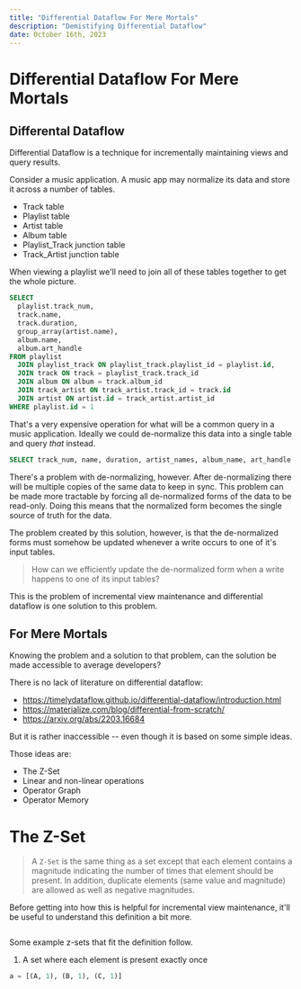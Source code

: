 ```yaml
---
title: "Differential Dataflow For Mere Mortals"
description: "Demistifying Differential Dataflow"
date: October 16th, 2023
---
```



# Differential Dataflow For Mere Mortals

## Differental Dataflow

Differential Dataflow is a technique for incrementally maintaining views and query results.

Consider a music application. A music app may normalize its data and store it across a number of tables.

- Track table
- Playlist table
- Artist table
- Album table
- Playlist_Track junction table
- Track_Artist junction table

When viewing a playlist we'll need to join all of these tables together to get the whole picture.

```sql
SELECT
  playlist.track_num,
  track.name,
  track.duration,
  group_array(artist.name),
  album.name,
  album.art_handle
FROM playlist
  JOIN playlist_track ON playlist_track.playlist_id = playlist.id,
  JOIN track ON track = playlist_track.track_id
  JOIN album ON album = track.album_id
  JOIN track_artist ON track_artist.track_id = track.id
  JOIN artist ON artist.id = track_artist.artist_id
WHERE playlist.id = 1
```

That's a very expensive operation for what will be a common query in a music application. Ideally we could de-normalize this data into a single table and query _that_ instead.

```sql
SELECT track_num, name, duration, artist_names, album_name, art_handle FROM playlist_denormalized WHERE id = 1;
```

There's a problem with de-normalizing, however. After de-normalizing there will be multiple copies of the same data to keep in sync.
This problem can be made more tractable by forcing all de-normalized forms of the data to be read-only. Doing this means that the normalized form
becomes the single source of truth for the data.

The problem created by this solution, however, is that the de-normalized forms must somehow be updated whenever a write occurs to one of it's input tables.

> How can we efficiently update the de-normalized form when a write happens to one of its input tables?

This is the problem of incremental view maintenance and differential dataflow is one solution to this problem.

## For Mere Mortals

Knowing the problem and a solution to that problem, can the solution be made accessible to average developers?

There is no lack of literature on differential dataflow:
- https://timelydataflow.github.io/differential-dataflow/introduction.html
- https://materialize.com/blog/differential-from-scratch/
- https://arxiv.org/abs/2203.16684

But it is rather inaccessible -- even though it is based on some simple ideas.

Those ideas are:
- The Z-Set
- Linear and non-linear operations
- Operator Graph
- Operator Memory

# The Z-Set

> A `Z-Set` is the same thing as a set except that each element contains a magnitude indicating the number of times that element should be present. In addition, duplicate elements (same value and magnitude) are allowed as well as negative magnitudes.

Before getting into how this is helpful for incremental view maintenance, it'll be useful to understand this definition a bit more.

```ts

```

Some example z-sets that fit the definition follow.


1. A set where each element is present exactly once

```python
a = [(A, 1), (B, 1), (C, 1)]
```
